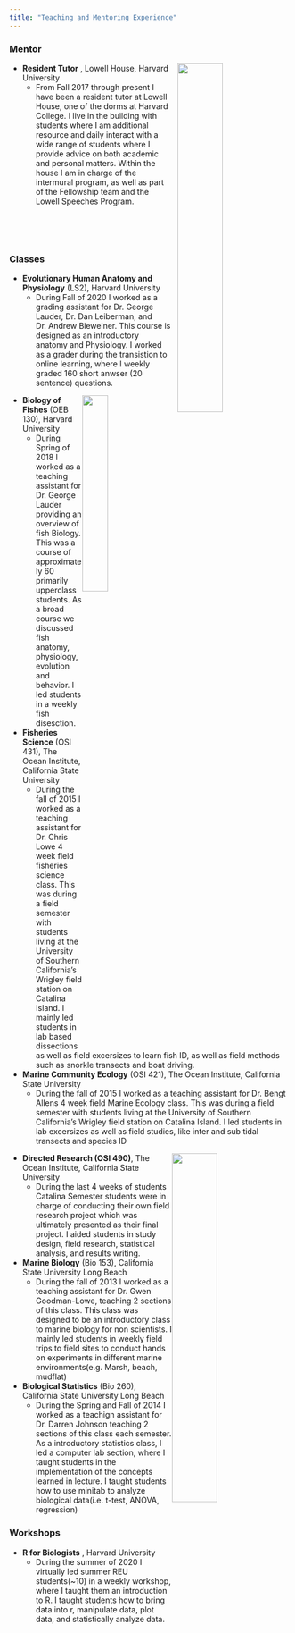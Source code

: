 ```yaml
---
title: "Teaching and Mentoring Experience"
---
```


<link rel="stylesheet" href="styles.css" type="text/css">

### Mentor

<img style="float: right; width:40%; border:0px solid; margin-left: 10px" src="images/HarvardForest.jpg">

* **Resident Tutor** , Lowell House, Harvard University
  * From Fall 2017 through present I have been a resident tutor at Lowell House, one of the dorms at Harvard College. I live in the building with students where I am additional resource and daily interact with a wide range of students where I provide advice on both academic and personal matters. Within the house I am in charge of the intermural program, as well as part of the Fellowship team and the Lowell Speeches Program.

<br>

<br>

### Classes


* **Evolutionary Human Anatomy and Physiology** (LS2), Harvard University
  * During Fall of 2020 I worked as a grading assistant for Dr. George Lauder, Dr. Dan Leiberman, and Dr. Andrew  Bieweiner. This course is designed as an introductory anatomy and Physiology. I worked as a grader during the transistion to online learning, where I weekly graded 160 short anwser (20 sentence) questions.

<img style="float: right; width:30%; border:0px solid; margin-right: 10px" src="images/Snorkle.jpg">

* **Biology of Fishes** (OEB 130), Harvard University
  * During Spring of 2018 I worked as a teaching assistant for Dr. George Lauder providing an overview of fish Biology. This was a course of approximately 60 primarily upperclass students. As a broad course we discussed fish anatomy, physiology, evolution and behavior. I led students in a weekly fish disesction.

* **Fisheries Science** (OSI 431), The Ocean Institute, California State University
  * During the fall of 2015 I worked as a teaching assistant for Dr. Chris Lowe 4 week field fisheries science class. This was during a field semester with students living at the University of Southern California's Wrigley field station on Catalina Island. I mainly led students in lab based dissections as well as field excersizes to learn fish ID, as well as field methods such as snorkle transects and boat driving.


* **Marine Community Ecology** (OSI 421), The Ocean Institute, California State University
   * During the fall of 2015 I worked as a teaching assistant for Dr. Bengt Allens 4 week field Marine Ecology class. This was during a field semester with students living at the University of Southern California's Wrigley field station on Catalina Island. I led students in lab excersizes as well as field studies, like inter and sub tidal transects and species ID

<img style="float: right; width:40%; border:0px solid; margin-right: 10px" src="images/ClassMud.jpg">
   
* **Directed Research (OSI 490)**, The Ocean Institute, California State University
  * During the last 4 weeks of students Catalina Semester students were in charge of conducting their own field research project which was ultimately presented as their final project. I aided students in study design, field research, statistical analysis, and results writing.

* **Marine Biology** (Bio 153), California State University Long Beach
  * During the fall of 2013 I worked as a teaching assistant for Dr. Gwen Goodman-Lowe, teaching 2 sections of this class. This class was designed to be an introductory class to marine biology for non scientists. I mainly led students in weekly field trips to field sites to conduct hands on experiments in different marine environments(e.g. Marsh, beach, mudflat)

* **Biological Statistics** (Bio 260), California State University Long Beach
  * During the Spring and Fall  of 2014 I worked as a teachign assistant for Dr. Darren Johnson teaching 2 sections of this class each semester. As a introductory statistics class, I led a computer lab section, where I taught students in the implementation of the concepts learned in lecture. I taught students how to use minitab to analyze biological data(i.e. t-test, ANOVA, regression)


### Workshops
* **R for Biologists** , Harvard University
  * During the summer of 2020 I virtually led summer REU students(~10) in a weekly workshop, where I taught them an introduction to R. I taught students how to bring data into r, manipulate data, plot data, and statistically analyze data.



